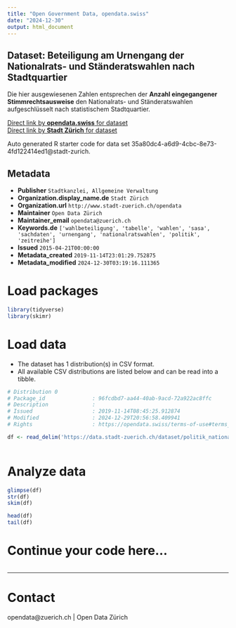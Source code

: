 ```yaml
---
title: "Open Government Data, opendata.swiss"
date: "2024-12-30"
output: html_document
---
```


## Dataset: Beteiligung am Urnengang der Nationalrats- und Ständeratswahlen nach Stadtquartier


Die hier ausgewiesenen Zahlen entsprechen der **Anzahl eingegangener Stimmrechtsausweise** den Nationalrats- und Ständeratswahlen aufgeschlüsselt nach statistischem Stadtquartier.


[Direct link by **opendata.swiss** for dataset](https://opendata.swiss/de/dataset/beteiligung-am-urnengang-der-nationalrats-und-standeratswahlen-nach-stadtquartier-seit-2007)<br>
[Direct link by **Stadt Zürich** for dataset](https://data.stadt-zuerich.ch/dataset/politik_nationalratswahlen_btg_urnengang_quartier_od7037)

Auto generated R starter code for data set 35a80dc4-a6d9-4cbc-8e73-4fd122414ed1@stadt-zurich.

## Metadata

- **Publisher** `Stadtkanzlei, Allgemeine Verwaltung`
- **Organization.display_name.de** `Stadt Zürich`
- **Organization.url** `http://www.stadt-zuerich.ch/opendata`
- **Maintainer** `Open Data Zürich`
- **Maintainer_email** `opendata@zuerich.ch`
- **Keywords.de** `['wahlbeteiligung', 'tabelle', 'wahlen', 'sasa', 'sachdaten', 'urnengang', 'nationalratswahlen', 'politik', 'zeitreihe']`
- **Issued** `2015-04-21T00:00:00`
- **Metadata_created** `2019-11-14T23:01:29.752875`
- **Metadata_modified** `2024-12-30T03:19:16.111365`


# Load packages

```r

library(tidyverse)
library(skimr)

```

# Load data

-   The dataset has 1 distribution(s) in CSV format.
-   All available CSV distributions are listed below and can be read into a tibble.

```r

# Distribution 0
# Package_id               : 96fcdbd7-aa44-40ab-9acd-72a922ac8ffc
# Description              : 
# Issued                   : 2019-11-14T08:45:25.912874
# Modified                 : 2024-12-29T20:56:58.409941
# Rights                   : https://opendata.swiss/terms-of-use#terms_open

df <- read_delim('https://data.stadt-zuerich.ch/dataset/politik_nationalratswahlen_btg_urnengang_quartier_od7037/download/POL703OD7037.csv')



```

# Analyze data

```r

glimpse(df)
str(df)
skim(df)

head(df)
tail(df)

```

# Continue your code here...

```r

```

------------------------------------------------------------------------

# Contact

opendata@zuerich.ch | Open Data Zürich
